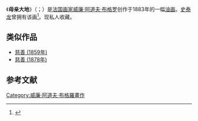 {{Painting
|image_file = William-Adolphe Bouguereau (1825-1905) - The Motherland (1883).jpg
|title = 母亲大地
|artist = [[威廉·阿道夫·布格罗|威廉·阿道夫·布格罗]]
|year = 1883年
|type = [[油画|油画]]
|height = 230.51
|width = 139.7
|museum = 私人收藏
}}

《'''母亲大地'''》（{{lang-fr|'''Alma Parens'''}}；{{lang-en|'''The Motherland'''}}）是[[法国|法国]][[画家|画家]][[威廉·阿道夫·布格罗|威廉·阿道夫·布格罗]]创作于1883年的一幅[[油画|油画]]。[[史泰龙|史泰龙]]曾拥有该画<ref>{{Cite web |url=http://www.artnet.com/magazine_pre2000/news/jeromack/jeromack11-18-98.asp |title=artnet magazine |access-date=2008-01-29 |archive-date=2020-06-20 |archive-url=https://web.archive.org/web/20200620082826/http://www.artnet.com/magazine_pre2000/news/jeromack/jeromack11-18-98.asp |dead-url=no }}</ref>。现私人收藏。

==类似作品==
*[[慈善_(1859年)|慈善 (1859年)]]
*[[慈善_(1878年)|慈善 (1878年)]]

==参考文献==
{{Reflist}}

{{paint-stub}}

[[Category:威廉·阿道夫·布格羅畫作|Category:威廉·阿道夫·布格羅畫作]]